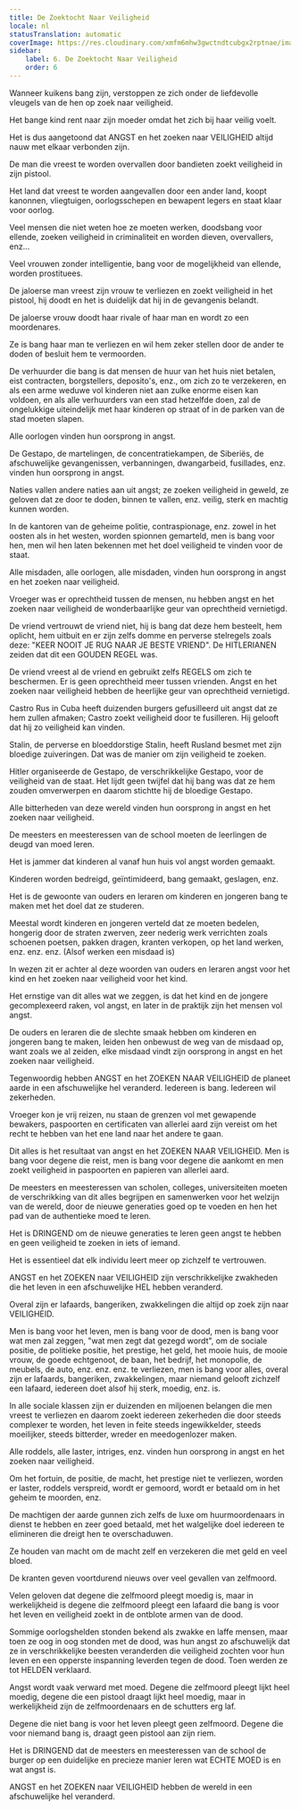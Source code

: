 ```yaml
---
title: De Zoektocht Naar Veiligheid
locale: nl
statusTranslation: automatic
coverImage: https://res.cloudinary.com/xmfm6mhw3gwctndtcubgx2rptnae/image/upload/v1740337243/small_cover_educacion_fundamental_a051170f1c.webp
sidebar:
    label: 6. De Zoektocht Naar Veiligheid
    order: 6
---
```

Wanneer kuikens bang zijn, verstoppen ze zich onder de liefdevolle vleugels van de hen op zoek naar veiligheid.

Het bange kind rent naar zijn moeder omdat het zich bij haar veilig voelt.

Het is dus aangetoond dat ANGST en het zoeken naar VEILIGHEID altijd nauw met elkaar verbonden zijn.

De man die vreest te worden overvallen door bandieten zoekt veiligheid in zijn pistool.

Het land dat vreest te worden aangevallen door een ander land, koopt kanonnen, vliegtuigen, oorlogsschepen en bewapent legers en staat klaar voor oorlog.

Veel mensen die niet weten hoe ze moeten werken, doodsbang voor ellende, zoeken veiligheid in criminaliteit en worden dieven, overvallers, enz...

Veel vrouwen zonder intelligentie, bang voor de mogelijkheid van ellende, worden prostituees.

De jaloerse man vreest zijn vrouw te verliezen en zoekt veiligheid in het pistool, hij doodt en het is duidelijk dat hij in de gevangenis belandt.

De jaloerse vrouw doodt haar rivale of haar man en wordt zo een moordenares.

Ze is bang haar man te verliezen en wil hem zeker stellen door de ander te doden of besluit hem te vermoorden.

De verhuurder die bang is dat mensen de huur van het huis niet betalen, eist contracten, borgstellers, deposito's, enz., om zich zo te verzekeren, en als een arme weduwe vol kinderen niet aan zulke enorme eisen kan voldoen, en als alle verhuurders van een stad hetzelfde doen, zal de ongelukkige uiteindelijk met haar kinderen op straat of in de parken van de stad moeten slapen.

Alle oorlogen vinden hun oorsprong in angst.

De Gestapo, de martelingen, de concentratiekampen, de Siberiës, de afschuwelijke gevangenissen, verbanningen, dwangarbeid, fusillades, enz. vinden hun oorsprong in angst.

Naties vallen andere naties aan uit angst; ze zoeken veiligheid in geweld, ze geloven dat ze door te doden, binnen te vallen, enz. veilig, sterk en machtig kunnen worden.

In de kantoren van de geheime politie, contraspionage, enz. zowel in het oosten als in het westen, worden spionnen gemarteld, men is bang voor hen, men wil hen laten bekennen met het doel veiligheid te vinden voor de staat.

Alle misdaden, alle oorlogen, alle misdaden, vinden hun oorsprong in angst en het zoeken naar veiligheid.

Vroeger was er oprechtheid tussen de mensen, nu hebben angst en het zoeken naar veiligheid de wonderbaarlijke geur van oprechtheid vernietigd.

De vriend vertrouwt de vriend niet, hij is bang dat deze hem besteelt, hem oplicht, hem uitbuit en er zijn zelfs domme en perverse stelregels zoals deze: "KEER NOOIT JE RUG NAAR JE BESTE VRIEND". De HITLERIANEN zeiden dat dit een GOUDEN REGEL was.

De vriend vreest al de vriend en gebruikt zelfs REGELS om zich te beschermen. Er is geen oprechtheid meer tussen vrienden. Angst en het zoeken naar veiligheid hebben de heerlijke geur van oprechtheid vernietigd.

Castro Rus in Cuba heeft duizenden burgers gefusilleerd uit angst dat ze hem zullen afmaken; Castro zoekt veiligheid door te fusilleren. Hij gelooft dat hij zo veiligheid kan vinden.

Stalin, de perverse en bloeddorstige Stalin, heeft Rusland besmet met zijn bloedige zuiveringen. Dat was de manier om zijn veiligheid te zoeken.

Hitler organiseerde de Gestapo, de verschrikkelijke Gestapo, voor de veiligheid van de staat. Het lijdt geen twijfel dat hij bang was dat ze hem zouden omverwerpen en daarom stichtte hij de bloedige Gestapo.

Alle bitterheden van deze wereld vinden hun oorsprong in angst en het zoeken naar veiligheid.

De meesters en meesteressen van de school moeten de leerlingen de deugd van moed leren.

Het is jammer dat kinderen al vanaf hun huis vol angst worden gemaakt.

Kinderen worden bedreigd, geïntimideerd, bang gemaakt, geslagen, enz.

Het is de gewoonte van ouders en leraren om kinderen en jongeren bang te maken met het doel dat ze studeren.

Meestal wordt kinderen en jongeren verteld dat ze moeten bedelen, hongerig door de straten zwerven, zeer nederig werk verrichten zoals schoenen poetsen, pakken dragen, kranten verkopen, op het land werken, enz. enz. enz. (Alsof werken een misdaad is)

In wezen zit er achter al deze woorden van ouders en leraren angst voor het kind en het zoeken naar veiligheid voor het kind.

Het ernstige van dit alles wat we zeggen, is dat het kind en de jongere gecomplexeerd raken, vol angst, en later in de praktijk zijn het mensen vol angst.

De ouders en leraren die de slechte smaak hebben om kinderen en jongeren bang te maken, leiden hen onbewust de weg van de misdaad op, want zoals we al zeiden, elke misdaad vindt zijn oorsprong in angst en het zoeken naar veiligheid.

Tegenwoordig hebben ANGST en het ZOEKEN NAAR VEILIGHEID de planeet aarde in een afschuwelijke hel veranderd. Iedereen is bang. Iedereen wil zekerheden.

Vroeger kon je vrij reizen, nu staan de grenzen vol met gewapende bewakers, paspoorten en certificaten van allerlei aard zijn vereist om het recht te hebben van het ene land naar het andere te gaan.

Dit alles is het resultaat van angst en het ZOEKEN NAAR VEILIGHEID. Men is bang voor degene die reist, men is bang voor degene die aankomt en men zoekt veiligheid in paspoorten en papieren van allerlei aard.

De meesters en meesteressen van scholen, colleges, universiteiten moeten de verschrikking van dit alles begrijpen en samenwerken voor het welzijn van de wereld, door de nieuwe generaties goed op te voeden en hen het pad van de authentieke moed te leren.

Het is DRINGEND om de nieuwe generaties te leren geen angst te hebben en geen veiligheid te zoeken in iets of iemand.

Het is essentieel dat elk individu leert meer op zichzelf te vertrouwen.

ANGST en het ZOEKEN naar VEILIGHEID zijn verschrikkelijke zwakheden die het leven in een afschuwelijke HEL hebben veranderd.

Overal zijn er lafaards, bangeriken, zwakkelingen die altijd op zoek zijn naar VEILIGHEID.

Men is bang voor het leven, men is bang voor de dood, men is bang voor wat men zal zeggen, "wat men zegt dat gezegd wordt", om de sociale positie, de politieke positie, het prestige, het geld, het mooie huis, de mooie vrouw, de goede echtgenoot, de baan, het bedrijf, het monopolie, de meubels, de auto, enz. enz. enz. te verliezen, men is bang voor alles, overal zijn er lafaards, bangeriken, zwakkelingen, maar niemand gelooft zichzelf een lafaard, iedereen doet alsof hij sterk, moedig, enz. is.

In alle sociale klassen zijn er duizenden en miljoenen belangen die men vreest te verliezen en daarom zoekt iedereen zekerheden die door steeds complexer te worden, het leven in feite steeds ingewikkelder, steeds moeilijker, steeds bitterder, wreder en meedogenlozer maken.

Alle roddels, alle laster, intriges, enz. vinden hun oorsprong in angst en het zoeken naar veiligheid.

Om het fortuin, de positie, de macht, het prestige niet te verliezen, worden er laster, roddels verspreid, wordt er gemoord, wordt er betaald om in het geheim te moorden, enz.

De machtigen der aarde gunnen zich zelfs de luxe om huurmoordenaars in dienst te hebben en zeer goed betaald, met het walgelijke doel iedereen te elimineren die dreigt hen te overschaduwen.

Ze houden van macht om de macht zelf en verzekeren die met geld en veel bloed.

De kranten geven voortdurend nieuws over veel gevallen van zelfmoord.

Velen geloven dat degene die zelfmoord pleegt moedig is, maar in werkelijkheid is degene die zelfmoord pleegt een lafaard die bang is voor het leven en veiligheid zoekt in de ontblote armen van de dood.

Sommige oorlogshelden stonden bekend als zwakke en laffe mensen, maar toen ze oog in oog stonden met de dood, was hun angst zo afschuwelijk dat ze in verschrikkelijke beesten veranderden die veiligheid zochten voor hun leven en een opperste inspanning leverden tegen de dood. Toen werden ze tot HELDEN verklaard.

Angst wordt vaak verward met moed. Degene die zelfmoord pleegt lijkt heel moedig, degene die een pistool draagt lijkt heel moedig, maar in werkelijkheid zijn de zelfmoordenaars en de schutters erg laf.

Degene die niet bang is voor het leven pleegt geen zelfmoord. Degene die voor niemand bang is, draagt geen pistool aan zijn riem.

Het is DRINGEND dat de meesters en meesteressen van de school de burger op een duidelijke en precieze manier leren wat ECHTE MOED is en wat angst is.

ANGST en het ZOEKEN naar VEILIGHEID hebben de wereld in een afschuwelijke hel veranderd.

